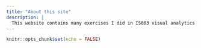 ```yaml
---
title: "About this site"
description: |
  This website contains many exercises I did in IS603 visual analytics class duting my MITB(AI) journey. I hope you enjoy reading them!
---
```


```r
knitr::opts_chunk$set(echo = FALSE)
```

